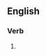 {{also|co-opting}}
==English==

===Verb===
{{head|en|verb form}}

# {{present participle of|coopt|lang=en|nocat=1}}